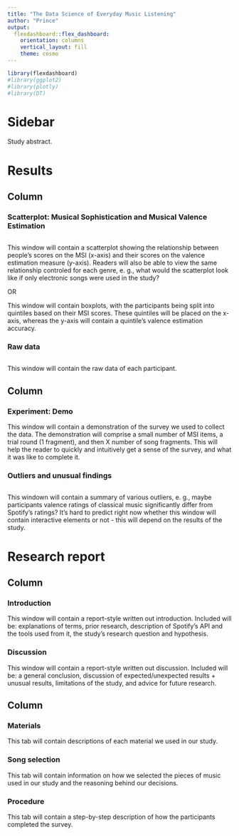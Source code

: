 ```yaml
---
title: "The Data Science of Everyday Music Listening"
author: "Prince"
output: 
  flexdashboard::flex_dashboard:
    orientation: columns
    vertical_layout: fill
    theme: cosmo
---
```


```r
library(flexdashboard)
#library(ggplot2)
#library(plotly)
#library(DT)
```

Sidebar {.sidebar}
===

Study abstract.

Results
===

Column {data-width=1}
---

### Scatterplot: Musical Sophistication and Musical Valence Estimation {data-height=800}

```r

```
This window will contain a scatterplot showing the relationship between people's scores on the MSI (x-axis) and their scores on the valence estimation measure (y-axis). Readers will also be able to view the same relationship controled for each genre, e. g., what would the scatterplot look like if only electronic songs were used in the study?

OR

This window will contain boxplots, with the participants being split into quintiles based on their MSI scores. These quintiles will be placed on the x-axis, whereas the y-axis will contain a quintile's valence estimation accuracy.

### Raw data

```r

```
This window will contain the raw data of each participant.

Column {data-width=1}
---

### Experiment: Demo

This window will contain a demonstration of the survey we used to collect the data. The demonstration will comprise a small number of MSI items, a trial round (1 fragment), and then X number of song fragments.
This will help the reader to quickly and intuitively get a sense of the survey, and what it was like to complete it.


### Outliers and unusual findings {data-height=800}

```r

```

This windown will contain a summary of various outliers, e. g., maybe participants valence ratings of classical music significantly differ from Spotify's ratings? It's hard to predict right now whether this window will contain interactive elements or not - this will depend on the results of the study.

Research report
===

Column {data-width=586}
---

### Introduction

This window will contain a report-style written out introduction. Included will be: explanations of terms, prior research, description of Spotify's API and the tools used from it, the study's research question and hypothesis.

### Discussion 

This window will contain a report-style written out discussion. Included will be: a general conclusion, discussion of expected/unexpected results + unusual results, limitations of the study, and advice for future research.

Column {.tabset}
---

### Materials

This tab will contain descriptions of each material we used in our study.

### Song selection

This tab will contain information on how we selected the pieces of music used in our study and the reasoning behind our decisions.

### Procedure

This tab will contain a step-by-step description of how the participants completed the survey. 

